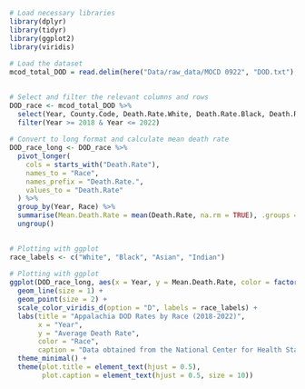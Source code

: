 
```r
# Load necessary libraries
library(dplyr)
library(tidyr)
library(ggplot2)
library(viridis)
 
# Load the dataset
mcod_total_DOD = read.delim(here("Data/raw_data/MOCD 0922", "DOD.txt"), sep = ",", header = TRUE)

 
# Select and filter the relevant columns and rows
DOD_race <- mcod_total_DOD %>%
  select(Year, County.Code, Death.Rate.White, Death.Rate.Black, Death.Rate.Asian, Death.Rate.Indian) %>%
  filter(Year >= 2018 & Year <= 2022)
 
# Convert to long format and calculate mean death rate
DOD_race_long <- DOD_race %>%
  pivot_longer(
    cols = starts_with("Death.Rate"), 
    names_to = "Race", 
    names_prefix = "Death.Rate.",
    values_to = "Death.Rate"
  ) %>%
  group_by(Year, Race) %>%
  summarise(Mean.Death.Rate = mean(Death.Rate, na.rm = TRUE), .groups = "drop") %>%
  ungroup()
 

# Plotting with ggplot
race_labels <- c("White", "Black", "Asian", "Indian")
 
# Plotting with ggplot
ggplot(DOD_race_long, aes(x = Year, y = Mean.Death.Rate, color = factor(Race, levels = race_labels))) +
  geom_line(size = 1) +
  geom_point(size = 2) +
  scale_color_viridis_d(option = "D", labels = race_labels) +
  labs(title = "Appalachia DOD Rates by Race (2018-2022)",
       x = "Year",
       y = "Average Death Rate",
       color = "Race",
       caption = "Data obtained from the National Center for Health Statistics (CDC)\nNote: 15.6% of the dataset is suppressed") +  # Replace with your actual caption
  theme_minimal() +
  theme(plot.title = element_text(hjust = 0.5),
        plot.caption = element_text(hjust = 0.5, size = 10))
```
